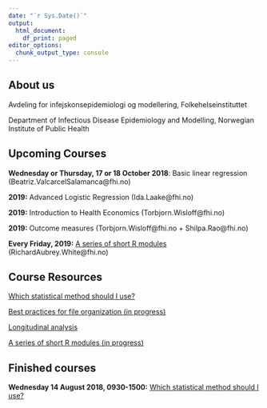 ```yaml
---
date: "`r Sys.Date()`"
output:
  html_document:
    df_print: paged
editor_options: 
  chunk_output_type: console
---
```


## About us

Avdeling for infejskonsepidemiologi og modellering, Folkehelseinstituttet

Department of Infectious Disease Epidemiology and Modelling, Norwegian Institute of Public Health

## Upcoming Courses

**Wednesday or Thursday, 17 or 18 October 2018**: Basic linear regression (Beatriz.ValcarcelSalamanca@fhi.no)

**2019:** Advanced Logistic Regression (Ida.Laake@fhi.no)

**2019:** Introduction to Health Economics (Torbjorn.Wisloff@fhi.no)

**2019:** Outcome measures (Torbjorn.Wisloff@fhi.no + Shilpa.Rao@fhi.no)

**Every Friday, 2019:** [A series of short R modules](short_r_modules/index.html) (RichardAubrey.White@fhi.no)

## Course Resources

[Which statistical method should I use?](which_stats_method/index.html)

[Best practices for file organization (in progress)](best_practices_files/index.html)

[Longitudinal analysis](longitudinal_analysis/index.html)

[A series of short R modules (in progress)](short_r_modules/index.html)

## Finished courses

**Wednesday 14 August 2018, 0930-1500:** [Which statistical method should I use?](which_stats_method/index.html)
